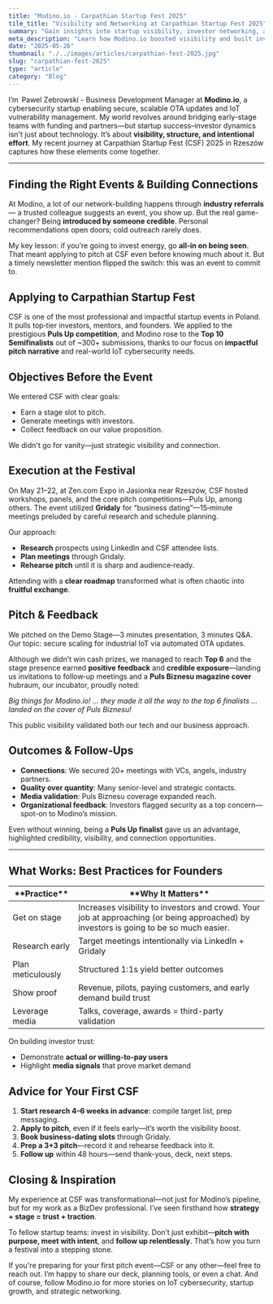 ```yaml
---
title: "Modino.io - Carpathian Startup Fest 2025"
tile_title: "Visibility and Networking at Carpathian Startup Fest 2025"
summary: "Gain insights into startup visibility, investor networking, and event-driven growth strategies"
meta_description: "Learn how Modino.io boosted visibility and built investor ties at Carpathian Startup Fest 2025."
date: "2025-05-26"
thumbnail: "./../images/articles/carpathian-fest-2025.jpg"
slug: "carpathian-fest-2025"
type: "article"
category: "Blog"
---
```


I’m  Pawel Zebrowski - Business Development Manager at **Modino.io**, a cybersecurity startup enabling secure, scalable OTA updates and IoT vulnerability management. My world revolves around bridging early-stage teams with funding and partners—but startup success–investor dynamics isn't just about technology. It’s about **visibility, structure, and intentional effort**. My recent journey at Carpathian Startup Fest (CSF) 2025 in Rzeszów captures how these elements come together.

---

## Finding the Right Events & Building Connections
At Modino, a lot of our network-building happens through **industry referrals** — a trusted colleague suggests an event, you show up. But the real game-changer? Being **introduced by someone credible**. Personal recommendations open doors; cold outreach rarely does.

My key lesson: if you’re going to invest energy, go **all‑in on being seen**. That meant applying to pitch at CSF even before knowing much about it. But a timely newsletter mention flipped the switch: this was an event to commit to.

## Applying to Carpathian Startup Fest

CSF is one of the most professional and impactful startup events in Poland. It pulls top‑tier investors, mentors, and founders. We applied to the prestigious **Puls Up competition**, and Modino rose to the **Top 10 Semifinalists** out of ~300+ submissions, thanks to our focus on **impactful pitch narrative** and real-world IoT cybersecurity needs.

## Objectives Before the Event
We entered CSF with clear goals:
- Earn a stage slot to pitch.
- Generate meetings with investors.
- Collect feedback on our value proposition.

We didn't go for vanity—just strategic visibility and connection.

## Execution at the Festival
On May 21–22, at Zen.com Expo in Jasionka near Rzeszów, CSF hosted workshops, panels, and the core pitch competitions—Puls Up, among others. The event utilized **Gridaly** for “business dating”—15‑minute meetings preluded by careful research and schedule planning.

Our approach:
- **Research** prospects using LinkedIn and CSF attendee lists.
- **Plan meetings** through Gridaly.
- **Rehearse pitch** until it is sharp and audience‑ready.

Attending with a **clear roadmap** transformed what is often chaotic into **fruitful exchange**.

## Pitch & Feedback
We pitched on the Demo Stage—3 minutes presentation, 3 minutes Q&A. Our topic: secure scaling for industrial IoT via automated OTA updates.

Although we didn’t win cash prizes, we managed to reach **Top 6** and the stage presence earned **positive feedback** and **credible exposure**—landing us invitations to follow‑up meetings and a **Puls Biznesu magazine cover** hubraum, our incubator, proudly noted:

*Big things for Modino.io! … they made it all the way to the top 6 finalists … landed on the cover of Puls Biznesu!* 

This public visibility validated both our tech and our business approach.

## Outcomes & Follow‑Ups
- **Connections**: We secured 20+ meetings with VCs, angels, industry partners.
- **Quality over quantity**: Many senior-level and strategic contacts.
- **Media validation**: Puls Biznesu coverage expanded reach.
- **Organizational feedback**: Investors flagged security as a top concern—spot-on to Modino’s mission.

Even without winning, being a **Puls Up finalist** gave us an advantage, highlighted credibility, visibility, and connection opportunities.

---

## What Works: Best Practices for Founders

<table style={{border: "1px solid black",borderCollapse:"collapse"}}>
  <thead>
    <tr>
      <th style={{border: "1px solid black", paddingInline: "5px"}}>**Practice**</th>
      <th style={{border: "1px solid black", paddingInline: "5px"}}>**Why It Matters**</th>
    </tr>
  </thead>
  <tbody>
    <tr>
      <td style={{border: "1px solid black", paddingInline: "5px"}}>Get on stage</td>
      <td style={{border: "1px solid black", paddingInline: "5px"}}>Increases visibility to investors and crowd. Your job at approaching (or being approached) by investors is going to be so much easier.</td>
    </tr>
    <tr>
      <td style={{border: "1px solid black", paddingInline: "5px"}}>Research early</td>
      <td style={{border: "1px solid black", paddingInline: "5px"}}>Target meetings intentionally via LinkedIn + Gridaly</td>
    </tr>
    <tr>
      <td style={{border: "1px solid black", paddingInline: "5px"}}>Plan meticulously</td>
      <td style={{border: "1px solid black", paddingInline: "5px"}}>Structured 1:1s yield better outcomes</td>
    </tr>
    <tr>
      <td style={{border: "1px solid black", paddingInline: "5px"}}>Show proof</td>
      <td style={{border: "1px solid black", paddingInline: "5px"}}>Revenue, pilots, paying customers, and early demand build trust</td>
    </tr>
        <tr>
      <td style={{border: "1px solid black", paddingInline: "5px"}}>Leverage media</td>
      <td style={{border: "1px solid black", paddingInline: "5px"}}>Talks, coverage, awards = third-party validation</td>
    </tr>
  </tbody>
</table>

On building investor trust:
- Demonstrate **actual or willing-to-pay users**
- Highlight **media signals** that prove market demand

## Advice for Your First CSF
1. **Start research 4–6 weeks in advance**: compile target list, prep messaging.
2. **Apply to pitch**, even if it feels early—it’s worth the visibility boost.
3. **Book business-dating slots** through Gridaly.
4. **Prep a 3+3 pitch**—record it and rehearse feedback into it.
5. **Follow up** within 48 hours—send thank-yous, deck, next steps.

## Closing & Inspiration
My experience at CSF was transformational—not just for Modino’s pipeline, but for my work as a BizDev professional. I’ve seen firsthand how **strategy + stage = trust + traction**.

To fellow startup teams: invest in visibility. Don’t just exhibit—**pitch with purpose, meet with intent**, and **follow up relentlessly**. That’s how you turn a festival into a stepping stone.

If you're preparing for your first pitch event—CSF or any other—feel free to reach out. I’m happy to share our deck, planning tools, or even a chat. And of course, follow Modino.io for more stories on IoT cybersecurity, startup growth, and strategic networking.